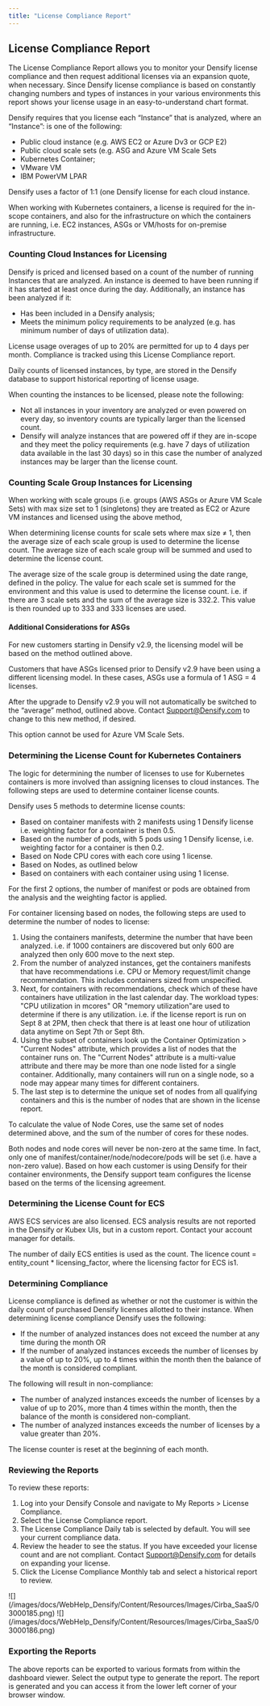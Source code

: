 ```yaml
---
title: "License Compliance Report"
---
```


## License Compliance Report

The License Compliance Report allows you to monitor your Densify license compliance and then request additional licenses via an expansion quote, when necessary. Since Densify license compliance is based on constantly changing numbers and types of instances in your various environments this report shows your license usage in an easy-to-understand chart format.

Densify requires that you license each “Instance” that is analyzed, where an “Instance”: is one of the following:

* Public cloud instance (e.g. AWS EC2 or Azure Dv3 or GCP E2)
* Public cloud scale sets (e.g. ASG and Azure VM Scale Sets
* Kubernetes Container;
* VMware VM
* IBM PowerVM LPAR

Densify uses a factor of 1:1 (one Densify license for each cloud instance.

When working with Kubernetes containers, a license is required for the in-scope containers, and also for the infrastructure on which the containers are running, i.e. EC2 instances, ASGs or VM/hosts for on-premise infrastructure.

### Counting Cloud Instances for Licensing

Densify is priced and licensed based on a count of the number of running Instances that are analyzed. An instance is deemed to have been running if it has started at least once during the day. Additionally, an instance has been analyzed if it:

* Has been included in a Densify analysis;
* Meets the minimum policy requirements to be analyzed (e.g. has minimum number of days of utilization data).

License usage overages of up to 20% are permitted for up to 4 days per month. Compliance is tracked using this License Compliance report.

Daily counts of licensed instances, by type, are stored in the Densify database to support historical reporting of license usage.

When counting the instances to be licensed, please note the following:

* Not all instances in your inventory are analyzed or even powered on every day, so inventory counts are typically larger than the licensed count.
* Densify will analyze instances that are powered off if they are in-scope and they meet the policy requirements (e.g. have 7 days of utilization data available in the last 30 days) so in this case the number of analyzed instances may be larger than the license count.

### Counting Scale Group Instances for Licensing

When working with scale groups (i.e. groups (AWS ASGs or Azure VM Scale Sets) with max size set to 1 (singletons) they are treated as EC2 or Azure VM instances and licensed using the above method,

When determining license counts for scale sets where max size ≠ 1, then the average size of each scale group is used to determine the license count. The average size of each scale group will be summed and used to determine the license count.

The average size of the scale group is determined using the date range, defined in the policy. The value for each scale set is summed for the environment and this value is used to determine the license count. i.e. if there are 3 scale sets and the sum of the average size is 332.2. This value is then rounded up to 333 and 333 licenses are used.

#### Additional Considerations for ASGs

For new customers starting in Densify v2.9, the licensing model will be based on the method outlined above.

Customers that have ASGs licensed prior to Densify v2.9 have been using a different licensing model. In these cases, ASGs use a formula of 1 ASG = 4 licenses.

After the upgrade to Densify v2.9 you will not automatically be switched to the “average” method, outlined above. Contact [Support@Densify.com](mailto:Support@Densify.com) to change to this new method, if desired.

This option cannot be used for Azure VM Scale Sets.

### Determining the License Count for Kubernetes Containers

The logic for determining the number of licenses to use for Kubernetes containers is more involved than assigning licenses to cloud instances. The following steps are used to determine container license counts.

Densify uses 5 methods to determine license counts:

* Based on container manifests with 2 manifests using 1 Densify license i.e. weighting factor for a container is then 0.5.
* Based on the number of pods, with 5 pods using 1 Densify license, i.e. weighting factor for a container is then 0.2.
* Based on Node CPU cores with each core using 1 license.
* Based on Nodes, as outlined below
* Based on containers with each container using using 1 license.

For the first 2 options, the number of manifest or pods are obtained from the analysis and the weighting factor is applied.

For container licensing based on nodes, the following steps are used to determine the number of nodes to license:

1. Using the containers manifests, determine the number that have been analyzed. i.e. if 1000 containers are discovered but only 600 are analyzed then only 600 move to the next step.
2. From the number of analyzed instances, get the containers manifests that have recommendations i.e. CPU or Memory request/limit change recommendation. This includes containers sized from unspecified.
3. Next, for containers with recommendations, check which of these have containers have utilization in the last calendar day. The workload types: "CPU utilization in mcores" OR "memory utilization"are used to determine if there is any utilization. i.e. if the license report is run on Sept 8 at 2PM, then check that there is at least one hour of utilization data anytime on Sept 7th or Sept 8th.
4. Using the subset of containers look up the Container Optimization > "Current Nodes" attribute, which provides a list of nodes that the container runs on. The "Current Nodes" attribute is a multi-value attribute and there may be more than one node listed for a single container. Additionally, many containers will run on a single node, so a node may appear many times for different containers.
5. The last step is to determine the unique set of nodes from all qualifying containers and this is the number of nodes that are shown in the license report.

To calculate the value of Node Cores, use the same set of nodes determined above, and the sum of the number of cores for these nodes.

Both nodes and node cores will never be non-zero at the same time. In fact, only one of manifest/container/node/nodecore/pods will be set (i.e. have a non-zero value). Based on how each customer is using Densify for their container environments, the Densify support team configures the license based on the terms of the licensing agreement.

### Determining the License Count for ECS

AWS ECS services are also licensed. ECS analysis results are not reported in the Densify or Kubex UIs, but in a custom report. Contact your account manager for details.

The number of daily ECS entities is used as the count. The licence count = entity\_count \* licensing\_factor, where the licensing factor for ECS is1.

### Determining Compliance

License compliance is defined as whether or not the customer is within the daily count of purchased Densify licenses allotted to their instance. When determining license compliance Densify uses the following:

* If the number of analyzed instances does not exceed the number at any time during the month OR
* If the number of analyzed instances exceeds the number of licenses by a value of up to 20%, up to 4 times within the month then the balance of the month is considered compliant.

The following will result in non-compliance:

* The number of analyzed instances exceeds the number of licenses by a value of up to 20%, more than 4 times within the month, then the balance of the month is considered non-compliant.
* The number of analyzed instances exceeds the number of licenses by a value greater than 20%.

The license counter is reset at the beginning of each month.

### Reviewing the Reports

To review these reports:

1. Log into your Densify Console and navigate to My Reports > License Compliance.
2. Select the License Compliance report.
3. The License Compliance Daily tab is selected by default. You will see your current compliance data.
4. Review the header to see the status. If you have exceeded your license count and are not compliant. Contact [Support@Densify.com](mailto:Support@Densify.com) for details on expanding your license.
5. Click the License Compliance Monthly tab and select a historical report to review.

<Accordion title="Densify Compliance Report - Compliant">
<Frame>![](/images/docs/WebHelp_Densify/Content/Resources/Images/Cirba_SaaS/03000185.png)</Frame>
</Accordion>

<Accordion title="Densify Compliance Report - Non-Compliant">
<Frame>![](/images/docs/WebHelp_Densify/Content/Resources/Images/Cirba_SaaS/03000186.png)</Frame>
</Accordion>


### Exporting the Reports

The above reports can be exported to various formats from within the dashboard viewer. Select the output type to generate the report. The report is generated and you can access it from the lower left corner of your browser window.
